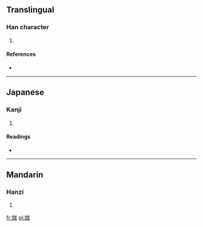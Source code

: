 ==Translingual==

===Han character===
{{Han char|rn=38|rad=女|as=07|sn=10|four=4341<sub>2</sub>|canj=女戈山竹 (VIUH)|ids=⿰[[女]][[尨]]}}

# {{defn|Han|sort=女07}}

====References====
* {{Han ref|kx=0262.030|dkj=06291|hdz=21050.140|uh=5A0F|ud=23055|bh=D160|bd=53600}}

----

==Japanese==

===Kanji===
{{ja-kanji|grade=|rs=女07}}

# {{defn|lang=ja|sort=女07}}

====Readings====
* {{ja-readings|on=[[ぼう]] (bō), [[もう]] (mō)|kun=}}

----

==Mandarin==

===Hanzi===
{{cmn-hanzi|pin=[[máng]] ([[mang2]]), [[nà]] ([[na4]])|wg=mang<sup>2</sup>, na<sup>4</sup>}}

# {{defn|lang=cmn|sort=女07}}

[[fr:娏]]
[[pl:娏]]